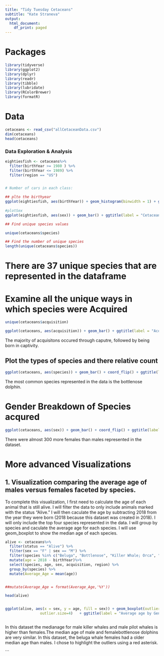 ```yaml
--- 
title: "Tidy Tuesday Cetaceans"
subtitle: "Kate Straneva"
output:
  html_document:
    df_print: paged
---
```


# Packages

```r
library(tidyverse)
library(ggplot2)
library(dplyr)
library(readr)
library(tibble)
library(lubridate)
library(RColorBrewer)
library(formatR)
```

# Data

```r
cetaceans <- read_csv("allCetaceanData.csv")
dim(cetaceans)
head(cetaceans)
```



### Data Exploration & Analysis ### 

```r

eightiesfish <- cetaceans%>% 
  filter(birthYear >= 1980 ) %>%
  filter(birthYear <= 1989) %>%
  filter(region == "US")


# Number of cars in each class:

## plto the birthyear
ggplot(eightiesfish, aes(birthYear)) + geom_histogram(binwidth = 1) + ggtitle(label = "Distribution of births by Year", subtitle = "Cetaceans births in 1980s") + theme_bw()
 
#plotSex
ggplot(eightiesfish, aes(sex)) + geom_bar() + ggtitle(label = "Cetacean Gender") + theme_classic()

```

```r

## Find unique species values 

unique(cetaceans$species)

## Find the number of unique species 
length(unique(cetaceans$species))

```

# There are 37 unique species that are represented in the dataframe 

# Examine all the unique ways in which species were Acquired 

```r
unique(cetaceans$acquisition)


```
```r
ggplot(cetaceans, aes(acquisition)) + geom_bar() + ggtitle(label = "Acquistion Method") + theme_classic()

```

The majority of acquisitons occured through caputre, followed by being born in captivity. 

## Plot the types of species and there relative count 

```r



ggplot(cetaceans, aes(species)) + geom_bar() + coord_flip() + ggtitle(label = "Distribution of Species") 

```

The most common species represented in the data is the bottlenose dolphin. 


# Gender Breakdown of Species acqured 

```r


ggplot(cetaceans, aes(sex)) + geom_bar() + coord_flip() + ggtitle(label = "Distribution of Genders") + theme_minimal() 


```
There were almost 300 more females than males represented in the dataset. 


# More advanced Visualizations 




## 1. Visualization comparing the average age of males versus females faceted by species. 

To complete this visualization, I first need to calculate the age of each animal that is still alive. 
I will filter the data to only include animals marked with the status "Alive." 
I will then caculate the age by subtracting 2018 from the year they were born 
(2018 because this dataset was created in 2018). I will only include the top 
four species represented in the data. I will group by species and caculate the 
average age for each species. I will use geom_boxplot to show the median age 
of each species. 


```r

alive <- cetaceans%>%
  filter(status == "Alive") %>% 
  filter(sex == "F" | sex == "M") %>% 
  filter(species %in% c("Beluga", "Bottlenose", "Killer Whale; Orca", "Pilot, Short-fin")) %>%
  mutate(age = 2018 - birthYear)%>% 
  select(species, age, sex, acquisition, region) %>% 
  group_by(species) %>% 
  mutate(Average_Age = mean(age)) 


##mutate(Average_Age = format(Average_Age,'%Y'))

head(alive)


ggplot(alive, aes(x = sex, y = age, fill = sex)) + geom_boxplot(outlier.colour="red", outlier.shape=8,
                outlier.size=4)   + ggtitle(label = "Average age by Gender for top Species")  + facet_grid(~species) +  scale_fill_brewer(palette="Set3") +  theme_minimal() 



```
 In this dataset the medianage for male killer whales and  male pilot whales is 
 higher than females.The median age of male and femalebottlenose dolphins
 are very similar. In this dataset, the beluga whale females had a older median 
 age than males. I chose to highlight the outliers using a red asterisk.






```